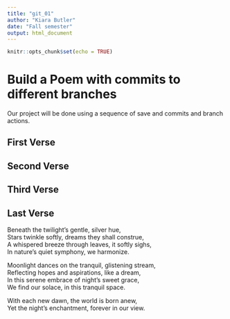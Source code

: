 ```yaml
---
title: "git_01"
author: "Kiara Butler"
date: "Fall semester"
output: html_document
---
```


```r
knitr::opts_chunk$set(echo = TRUE)
```
# Build a Poem with commits to different branches
Our project will be done using a sequence of save and commits and branch actions.
<!-- Do not modify or change any text in "!--" bracketed areas such as this --- these are instructions to
you, if you change any of this the git program will notice it and compromise your git merging strategy !-->

## First Verse 
<!--Put the first five lines of a poem by Lewis Carrol in this section!-->

## Second Verse
<!--Put the first five lines of a poem by Robert Frost here!-->

## Third Verse
<!--Put the first two verses of The Walrus and the Carpenter here!-->

## Last Verse
<!--Put a short poem you created using chatGPT of 20 to 30 lines,here!-->
Beneath the twilight's gentle, silver hue,         
Stars twinkle softly, dreams they shall construe,               
A whispered breeze through leaves, it softly sighs,            
In nature's quiet symphony, we harmonize.         

Moonlight dances on the tranquil, glistening stream,       
Reflecting hopes and aspirations, like a dream,         
In this serene embrace of night's sweet grace,            
We find our solace, in this tranquil space.           

With each new dawn, the world is born anew,              
Yet the night's enchantment, forever in our view.         
 



